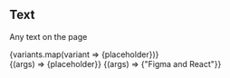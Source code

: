 


<Meta title="Components/Text" />

## Text

Any text on the page

<Canvas>
   <Story
    name="Default"
  >
  <div className="flex flex-col">
  {variants.map(variant => <Text variant={variant}>{placeholder}</Text>)}
  </div>
   </Story>
   <Story
    name="With As Prop"
    args={{ variant: "base", as: "h2"}}
    argTypes={{
      variant: { control: { type: "select", options: variants } },
    }}
  >
    {(args) => <Text  {...args} >{placeholder}</Text>}
  </Story>
   <Story
    name="With Highlight"
    args={{ highlight: "yellow-100"}}
    argTypes={{
      highlight: { control: { type: "select", options: Object.keys(colors) } },
    }}
  >
    {(args) => <Text  as="span" variant="6Xl" {...args} >{"Figma and React"}</Text>}
  </Story>
</Canvas>
